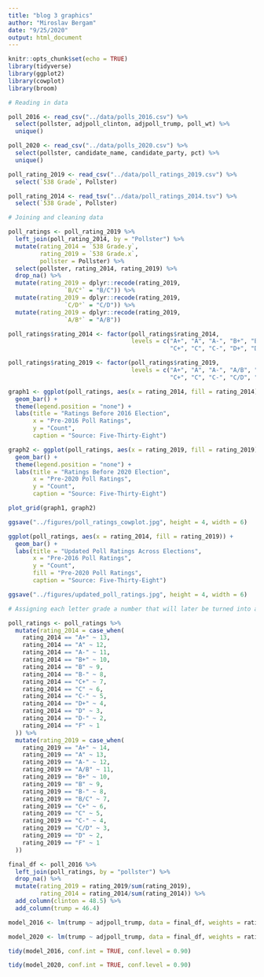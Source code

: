```yaml
---
title: "blog 3 graphics"
author: "Miroslav Bergam"
date: "9/25/2020"
output: html_document
---
```


```r
knitr::opts_chunk$set(echo = TRUE)
library(tidyverse)
library(ggplot2)
library(cowplot)
library(broom)
```

```r

# Reading in data

poll_2016 <- read_csv("../data/polls_2016.csv") %>%
  select(pollster, adjpoll_clinton, adjpoll_trump, poll_wt) %>%
  unique()

poll_2020 <- read_csv("../data/polls_2020.csv") %>%
  select(pollster, candidate_name, candidate_party, pct) %>%
  unique()

poll_rating_2019 <- read_csv("../data/poll_ratings_2019.csv") %>%
  select(`538 Grade`, Pollster)

poll_rating_2014 <- read_tsv("../data/poll_ratings_2014.tsv") %>%
  select(`538 Grade`, Pollster)

# Joining and cleaning data

poll_ratings <- poll_rating_2019 %>%
  left_join(poll_rating_2014, by = "Pollster") %>%
  mutate(rating_2014 = `538 Grade.y`,
         rating_2019 = `538 Grade.x`,
         pollster = Pollster) %>%
  select(pollster, rating_2014, rating_2019) %>%
  drop_na() %>%
  mutate(rating_2019 = dplyr::recode(rating_2019,
                `B/C°` = "B/C")) %>%
  mutate(rating_2019 = dplyr::recode(rating_2019,
                `C/D°` = "C/D")) %>%
  mutate(rating_2019 = dplyr::recode(rating_2019,
                `A/B°` = "A/B"))

poll_ratings$rating_2014 <- factor(poll_ratings$rating_2014, 
                                   levels = c("A+", "A", "A-", "B+", "B", "B-",
                                              "C+", "C", "C-", "D+", "D", "D-", "F"))

poll_ratings$rating_2019 <- factor(poll_ratings$rating_2019, 
                                   levels = c("A+", "A", "A-", "A/B", "B+", "B", "B-", "B/C",
                                              "C+", "C", "C-", "C/D", "D", "F"))

```

```r

graph1 <- ggplot(poll_ratings, aes(x = rating_2014, fill = rating_2014)) +
  geom_bar() +
  theme(legend.position = "none") + 
  labs(title = "Ratings Before 2016 Election",
       x = "Pre-2016 Poll Ratings",
       y = "Count",
       caption = "Source: Five-Thirty-Eight")

graph2 <- ggplot(poll_ratings, aes(x = rating_2019, fill = rating_2019)) +
  geom_bar() +
  theme(legend.position = "none") + 
  labs(title = "Ratings Before 2020 Election",
       x = "Pre-2020 Poll Ratings",
       y = "Count",
       caption = "Source: Five-Thirty-Eight")

plot_grid(graph1, graph2)

ggsave("../figures/poll_ratings_cowplot.jpg", height = 4, width = 6)

ggplot(poll_ratings, aes(x = rating_2014, fill = rating_2019)) +
  geom_bar() +
  labs(title = "Updated Poll Ratings Across Elections",
       x = "Pre-2016 Poll Ratings",
       y = "Count",
       fill = "Pre-2020 Poll Ratings",
       caption = "Source: Five-Thirty-Eight")

ggsave("../figures/updated_poll_ratings.jpg", height = 4, width = 6)

```

```r

# Assigning each letter grade a number that will later be turned into a weight

poll_ratings <- poll_ratings %>% 
  mutate(rating_2014 = case_when(
    rating_2014 == "A+" ~ 13,
    rating_2014 == "A" ~ 12,
    rating_2014 == "A-" ~ 11,
    rating_2014 == "B+" ~ 10,
    rating_2014 == "B" ~ 9,
    rating_2014 == "B-" ~ 8,
    rating_2014 == "C+" ~ 7,
    rating_2014 == "C" ~ 6,
    rating_2014 == "C-" ~ 5,
    rating_2014 == "D+" ~ 4,
    rating_2014 == "D" ~ 3,
    rating_2014 == "D-" ~ 2,
    rating_2014 == "F" ~ 1
  )) %>%
  mutate(rating_2019 = case_when(
    rating_2019 == "A+" ~ 14,
    rating_2019 == "A" ~ 13,
    rating_2019 == "A-" ~ 12,
    rating_2019 == "A/B" ~ 11,
    rating_2019 == "B+" ~ 10,
    rating_2019 == "B" ~ 9,
    rating_2019 == "B-" ~ 8,
    rating_2019 == "B/C" ~ 7,
    rating_2019 == "C+" ~ 6,
    rating_2019 == "C" ~ 5,
    rating_2019 == "C-" ~ 4,
    rating_2019 == "C/D" ~ 3,
    rating_2019 == "D" ~ 2,
    rating_2019 == "F" ~ 1
  ))

final_df <- poll_2016 %>%
  left_join(poll_ratings, by = "pollster") %>%
  drop_na() %>%
  mutate(rating_2019 = rating_2019/sum(rating_2019),
         rating_2014 = rating_2014/sum(rating_2014)) %>%
  add_column(clinton = 48.5) %>%
  add_column(trump = 46.4)

```

```r


model_2016 <- lm(trump ~ adjpoll_trump, data = final_df, weights = rating_2014)

model_2020 <- lm(trump ~ adjpoll_trump, data = final_df, weights = rating_2019)

tidy(model_2016, conf.int = TRUE, conf.level = 0.90)

tidy(model_2020, conf.int = TRUE, conf.level = 0.90)


```